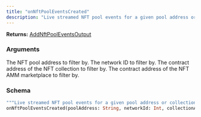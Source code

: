 ```yaml
---
title: "onNftPoolEventsCreated"
description: "Live streamed NFT pool events for a given pool address or collection address."
---
```


**Returns:** [AddNftPoolEventsOutput](/api-reference/types/addnftpooleventsoutput)

### Arguments

<ResponseField name="poolAddress" type="String">
  The NFT pool address to filter by.
</ResponseField>

<ResponseField name="networkId" type="Int">
  The network ID to filter by.
</ResponseField>

<ResponseField name="collectionAddress" type="String">
  The contract address of the NFT collection to filter by.
</ResponseField>

<ResponseField name="exchangeAddress" type="String">
  The contract address of the NFT AMM marketplace to filter by.
</ResponseField>

### Schema


```graphql 
"""Live streamed NFT pool events for a given pool address or collection address."""
onNftPoolEventsCreated(poolAddress: String, networkId: Int, collectionAddress: String, exchangeAddress: String): AddNftPoolEventsOutput
```

